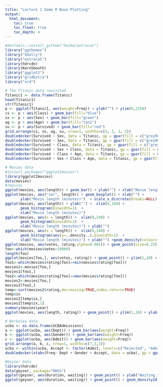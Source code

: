 ```yaml
---
title: "Lecture 1 Some R Base Plotting"
output:
  html_document:
    toc: true
    toc_float: true
    toc_depth: 4
---
```


```r
#devtools::install_github("heike/extracat")
library("ggthemes")
library("GGally")
library("extracat")
library(hdrcde)
library(KernSmooth)
library("ggplot2")
library("gridExtra")
library("vcd")
```

```r
# The Titanic data revisited
Titanic1 <- data.frame(Titanic)
head(Titanic1)
str(Titanic1)
p <- ggplot(Titanic1, aes(weight=Freq)) + ylab("") + ylim(0,2250)
cs <- p + aes(Class) + geom_bar(fill="blue")
sx <- p + aes(Sex) + geom_bar(fill="green")
ag <- p + aes(Age) + geom_bar(fill="tan2")
su <- p + aes(Survived) + geom_bar(fill="red")
grid.arrange(cs, sx, ag, su, nrow=1, widths=c(3, 2, 2, 2))
doubledecker(Survived ~ Sex, data = Titanic, gp = gpar(fill = c("grey90", "blue")))
doubledecker(Survived ~ Sex, data = Titanic, gp = gpar(fill = c("grey90", "blue")))
doubledecker(Survived ~ Class, data = Titanic, gp = gpar(fill = c("grey90", "blue")))
doubledecker(Survived ~ Sex + Class, data = Titanic, gp = gpar(fill = c("grey90", "blue")))
doubledecker(Survived ~ Class + Age, data = Titanic, gp = gpar(fill = c("grey90", "blue")))
doubledecker(Survived ~ Sex + Class + Age, data = Titanic, gp = gpar(fill = c("grey90", "blue")))
```

```r
# Movies data
#install.packages("ggplot2movies")
library(ggplot2movies)
data(movies)
#?movies
ggplot(movies, aes(length)) + geom_bar() + ylab("") + xlab("Movie length (minutes)")
ggplot(movies, aes("var", length)) + geom_boxplot() + xlab("") +
       ylab("Movie length (minutes)")  + scale_x_discrete(breaks=NULL) + coord_flip()
ggplot(movies, aes(length)) + ylab("") +  xlim(0,180) +
       geom_histogram(binwidth=1)  +
       xlab("Movie length (minutes)")
ggplot(movies, aes(x = length)) +  xlim(0,240) +
       geom_histogram(binwidth=1)  +
       xlab("Movie length (minutes)") + ylab("")
ggplot(movies, aes(x = length)) +  xlim(0,240) +
       geom_histogram(aes(y=..density..),binwidth=1)  +
       xlab("Movie length (minutes)") + ylab("") +geom_density(colour="blue")
ggplot(movies, aes(votes, rating,alpha=0.005)) + geom_point(size=0.25) + ylim(1,10) + ylab("Rating") + xlab("Votes")
foo<-which(movies$votes>10000)
length(foo)
ggplot(movies[foo,], aes(votes, rating)) + geom_point() + ylim(1,10) + ylab("Rating") + xlab("Votes")
foo1<-which(movies$rating[foo]==min(movies$rating[foo]))
movies1<-movies[foo,]
movies1[foo1,]
foo2<-which(movies$rating[foo]==max(movies$rating[foo]))
movies2<-movies[foo,]
movies2[foo2,]
temp<-sort(movies2$rating,decreasing=TRUE,index.return=TRUE)
temp$ix
movies2[temp$ix,]
movies2[temp$ix,1]
summary(movies$year)
ggplot(movies, aes(length, rating)) + geom_point() + ylim(1,10) + ylab("Rating") + xlab("Length (minutes)")+  xlim(60,240)

# Berkeley data
ucba <- as.data.frame(UCBAdmissions)
a <- ggplot(ucba, aes(Dept)) + geom_bar(aes(weight=Freq))
b <- ggplot(ucba, aes(Gender)) + geom_bar(aes(weight=Freq))
c <- ggplot(ucba, aes(Admit)) + geom_bar(aes(weight=Freq))
grid.arrange(a, b, c, nrow=1, widths=c(7,3,3))
ucba <- within(ucba, Accept <- factor(Admit, levels=c("Rejected", "Admitted")))
doubledecker(xtabs(Freq~ Dept + Gender + Accept, data = ucba), gp = gpar(fill = c("grey90", "steelblue")))

#Geyser Data
library(hdrcde)
data(geyser, package="MASS")
ggplot(geyser, aes(duration, waiting)) + geom_point() + ylab("Waiting time (minutes)") + xlab("Duration (minutes)")
ggplot(geyser, aes(duration, waiting)) + geom_point() + geom_density2d() + ylab("Waiting time (minutes)") + xlab("Duration (minutes)")
```